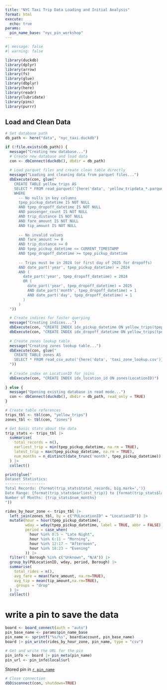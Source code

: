 ```yaml
---
title: "NYC Taxi Trip Data Loading and Initial Analysis"
format: html
execute:
  echo: true
params:
  pin_name_base: "nyc_pin_workshop"
---
```


```r
#| message: false
#| warning: false

library(duckdb)
library(dplyr)
library(arrow)
library(fs)
library(glue)
library(dbplyr)
library(here)
library(readr)
library(lubridate)
library(pins)
library(purrr)
```

## Load and Clean Data

```r
# Set database path
db_path <- here("data", "nyc_taxi.duckdb")

if (!file.exists(db_path)) {
  message("Creating new database...")
  # Create new database and load data
  con <- dbConnect(duckdb(), dbdir = db_path)
  
  # Load parquet files and create clean table directly
  message("Loading and cleaning data from parquet files...")
  dbExecute(con, glue("
    CREATE TABLE yellow_trips AS 
    SELECT * FROM read_parquet('{here('data', 'yellow_tripdata_*.parquet')}')
    WHERE 
      -- No nulls in key columns
      tpep_pickup_datetime IS NOT NULL
      AND tpep_dropoff_datetime IS NOT NULL
      AND passenger_count IS NOT NULL
      AND trip_distance IS NOT NULL
      AND fare_amount IS NOT NULL
      AND tip_amount IS NOT NULL
      
      -- No invalid values
      AND fare_amount >= 0
      AND trip_distance >= 0
      AND tpep_pickup_datetime <= CURRENT_TIMESTAMP
      AND tpep_dropoff_datetime >= tpep_pickup_datetime
      
      -- Trips must be in 2024 (or first day of 2025 for dropoffs)
      AND date_part('year', tpep_pickup_datetime) = 2024
      AND (
        date_part('year', tpep_dropoff_datetime) = 2024 
        OR (
          date_part('year', tpep_dropoff_datetime) = 2025 
          AND date_part('month', tpep_dropoff_datetime) = 1 
          AND date_part('day', tpep_dropoff_datetime) = 1
        )
      )
  "))

  # Create indices for faster querying
  message("Creating indices...")
  dbExecute(con, "CREATE INDEX idx_pickup_datetime ON yellow_trips(tpep_pickup_datetime)")
  dbExecute(con, "CREATE INDEX idx_dropoff_datetime ON yellow_trips(tpep_dropoff_datetime)")
  
  # Create zones lookup table
  message("Creating zones lookup table...")
  dbExecute(con, glue("
    CREATE TABLE zones AS 
    SELECT * FROM read_csv_auto('{here('data', 'taxi_zone_lookup.csv')}')
  "))
  
  # Create index on LocationID for joins
  dbExecute(con, "CREATE INDEX idx_location_id ON zones(LocationID)")
  
} else {
  message("Opening existing database in read mode...")
  con <- dbConnect(duckdb(), dbdir = db_path, read_only = TRUE)
}

# Create table references
trips_tbl <- tbl(con, "yellow_trips")
zones_tbl <- tbl(con, "zones")

# Get basic stats about the data
trip_stats <- trips_tbl |>
  summarise(
    total_records = n(),
    earliest_trip = min(tpep_pickup_datetime, na.rm = TRUE),
    latest_trip = max(tpep_pickup_datetime, na.rm = TRUE),
    num_months = n_distinct(date_trunc('month', tpep_pickup_datetime))
  ) |>
  collect()

print(glue("
Dataset Statistics:
------------------
Total Records: {format(trip_stats$total_records, big.mark=',')}
Date Range: {format(trip_stats$earliest_trip)} to {format(trip_stats$latest_trip)}
Number of Months: {trip_stats$num_months}
"))
```


```r
rides_by_hour_zone <- trips_tbl |>
  left_join(zones_tbl, by = c("PULocationID" = "LocationID")) |>
  mutate(hour = hour(tpep_pickup_datetime),
         wday = wday(tpep_pickup_datetime, label = TRUE, abbr = FALSE),
         period = case_when(
           hour %in% 0:5 ~ "Late Night",
           hour %in% 6:11 ~ "Morning",
           hour %in% 12:17 ~ "Afternoon",
           hour %in% 18:23 ~ "Evening"
         )) |>
  filter(! Borough %in% c("Unknown", "N/A")) |>
  group_by(PULocationID, wday, period, Borough) |>
  summarise(
    total_rides = n(),
    avg_fare = mean(fare_amount, na.rm=TRUE),
    avg_tip = mean(tip_amount,na.rm=TRUE),
    .groups = "drop"
  ) |>
  collect()

```

# write a pin to save the data
```r
board <- board_connect(auth = "auto")
pin_base_name <- params$pin_name_base
pin_name <- sprintf("%s/%s", board$account, pin_base_name)
board |> pin_write(rides_by_hour_zone, pin_name, type = "csv")

# Get and write the URL for the pin
pin_info <- board |> pin_meta(pin_name) 
pin_url <- pin_info$local$url
```

Stored pin in [`r pin_name`](`r pin_url`)

```r
# Close connection
dbDisconnect(con, shutdown=TRUE)
```



